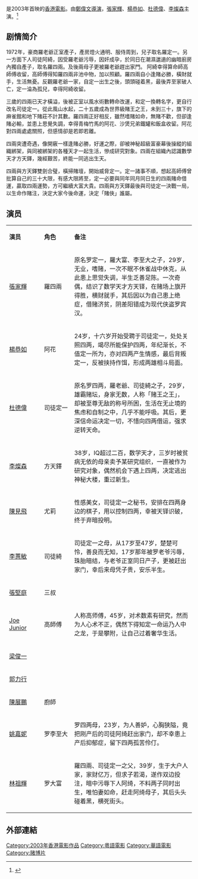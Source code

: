 {{Infobox Film
| color = #E6E6FA
| name           = 賭俠之人定勝天
| original_name  = ''{{lang|en|Fate Fighter}}''
| image          = 
| image_size     = 
| caption        = 
| director       = [[鄭偉文|鄭偉文]] 
| producer       = [[伍健雄|伍健雄]]
| producer_2     = [[張效忠|張效忠]]
| writer         = [[許莎朗|許莎朗]]
| narrator       = 
| starring       = [[張家輝|張家輝]]<br> [[楊恭如|楊恭如]]<br> [[杜德偉|杜德偉]]<br>[[李璨琛|李燦森]]<br>[[陳見飛|陳見飛]]
| music          = [[漢洋|漢洋]]<br> [[郭熾賢|郭熾賢]] 
| cinematography = [[曾達時|曾達時]]<br>[[關志勤|關志勤]] 
| editing        = [[蔡雄|蔡雄]]  
| production_company = [[老友記電影創作室有限公司|老友記電影創作室有限公司]]
| distributor    = [[世紀創作室有限公司|世紀創作室有限公司]]
| released       = {{HK}}：{{Film date|2003|6|24}}
| runtime        = 88分鐘
| country        = {{HK}}
| language       = [[粵語|粵語]]
| budget         = 
| gross          = 
}}
{{engname|《賭俠之人定勝天》|''Fate Fighter''}}是2003年首映的[[香港電影|香港電影]]。由[[鄭偉文|鄭偉文]][[電影導演|導演]]，[[張家輝|張家輝]]、[[楊恭如|楊恭如]]、[[杜德偉|杜德偉]]、[[李璨琛|李燦森]]主演。<ref>{{cite web|title=賭俠之人定勝天|url=http://app2.atmovies.com.tw/film/ffhk70264851/|website=開眼電影網|access-date=2020-08-07|archive-date=2020-10-30|archive-url=https://web.archive.org/web/20201030141829/http://app2.atmovies.com.tw/film/ffhk70264851/|dead-url=no}}</ref>

== 剧情简介==
1972年，豪商羅老爺正室產子，產房燈火通明、服侍周到，兒子取名羅定一。另一方面下人司徒阿綺，因受羅老爺污辱，因奸成孕，於同日在潮濕邋遢的幽暗廚房內獨自產子，取名羅四兩。及後兩母子更被羅老爺趕出家門。
阿綺幸得算命師高師傅收留，高師傅得知羅四兩非池中物，加以照顧。羅四兩自小逢賭必勝，橫財就手，生活無憂。反觀羅老爺一家，自定一出生之後，頭頭碰着黑，最後弄至家破人亡，定一淪為孤兒，幸得阿綺收留。

三歲的四兩已天才橫溢，後被正室以風水術數轉命改運，和定一換轉名字，更自行改名司徒定一。從此風山水起，二十五歲成為世界級賭王之王，未到三十，旗下的麻雀館和地下賭莊不計其數。羅四兩正好相反，雖然嗜賭如命，無賭不歡，但卻逢賭必輸，並患上思覺失調，幸得青梅竹馬的阿花、沙煲兄弟鐵罐和飯盒收留。阿花對四兩處處關照，但感情卻是若即若離。

四兩突遭奇遇，像開竅一樣逢賭必勝，好運之際，卻被神秘超級富豪幕後操縱的組織綁架，與同被綁架的各種天才一起生活，慘成研究對象。四兩在組織內認識數學天才方天鐸，幾經艱苦，終能一同逃出生天。

四兩與方天鐸雙劍合璧，橫掃賭壇，開始威脅定一。定一諸事不順，想起高師傅曾批算自己的三十大限，有感大限將至，定一必要與同年同月同日生的四兩賭命借運，贏取四兩運勢，方可繼續大富大貴。四兩與方天鐸最後與司徒定一決戰一局，以生命作賭注，決定大家今後命運，決定「賭俠」誰屬。

== 演员 ==
{|class="wikitable " width="60%"
|- style="background:cornflowerblue; color:white" align=center
|style="width:10%"|'''演员'''||style="width:10%"|'''角色'''||style="width:40%"|'''备注'''
|-
| [[張家輝|張家輝]]   || 羅四兩 || 原名罗定一，羅大富、李至大之子，29岁，无业，嗜赌，一次不眠不休雀战中休克，从此患上思觉失调，半生乏善足陈。一次奇偶，结识了数学天才方天铎，在赌场上旗开得胜，横财就手，其后因以为自己患上绝症，借赌济贫，阴差阳错成为现代侠盗罗宾汉。
|-
| [[楊恭如|楊恭如]]   ||  阿花  || 24岁，十六岁开始受聘于司徒定一，处处关照四两，竭尽所能保护四两，年纪渐长，不值定一所为，亦对四两产生情感，最后背叛定一，反被挟持作饵，形成两雄相斗局面。
|-
| [[杜德偉|杜德偉]]   ||  司徒定一  || 原名罗四两，羅老爺、司徒綺之子，29岁，雄霸赌坛，身家无数，人称「赌王之王」，却被至尊无敌的称号所困，生活在无止境的焦虑和自制之中，几乎不能呼吸。其后，更深信命运决定一切，不惜向四两借运，强求逆转天命。
|-
| [[李璨琛|李燦森]]   ||   方天鐸  || 38岁，IQ超过二百，数学天才，三岁时被贫病无依的母亲卖予某研究组织，一直被作为研究对象，偶然机会下遇上四两，决定逃出神秘大楼，重过新生。
|-
| [[陳見飛|陳見飛]]   ||  尤莉  || 性感美女，司徒定一之秘书，安排在四两身边的棋子，用以控制四两，幸被天铎识破，终于弃暗投明。
|-
| [[李蕙敏|李蕙敏]]   ||  司徒綺  || 司徒定一之母，从17岁至47岁，楚楚可怜，善良而无知，17岁那年被罗老爷污辱，珠胎暗结，与老爷正室同日产子，更被赶出家门，幸后来母凭子贵，安乐半生。
|-
| [[張堅庭|張堅庭]]  ||  三叔  || 
|-
| [[Joe_Junior|Joe Junior]] ||  高師傅  || 人称高师傅，45岁，对术数素有研究，然而为人心术不正，偶然下得知定一命运乃人中之龙，于是攀附，让自己过着奢华生活。
|-
| [[梁俊一|梁俊一]] ||     ||  
|-
| [[郭力行|郭力行]]  ||    || 
|-
| [[陳展鵬|陳展鵬]]  ||  廚師  || 
|-
| [[姚嘉妮|姚嘉妮]]  ||  罗李至大 || 罗四两母，23岁，为人善妒，心胸狭隘，竟把刚产后的司徒阿绮赶出家门，却不幸患上产后抑郁症，留下四两孤苦伶仃。
|-
| [[林祖輝|林祖輝]] ||  罗大富  || 羅四兩、司徒定一之父，39岁，生于大户人家，家财亿万，但求子若渴，遂作双边投注，暗中污辱下人阿绮，不料两子同时出生，唯怕妻如命，赶走阿绮母子，其后头头碰着黑，横死街头。
|}

==外部連結==
{{reflist}}
{{張家輝}}
{{香港賭博電影}}
[[Category:2003年香港電影作品|Category:2003年香港電影作品]]
[[Category:粵語電影|Category:粵語電影]]
[[Category:華語電影|Category:華語電影]]
[[Category:赌博片|Category:赌博片]]